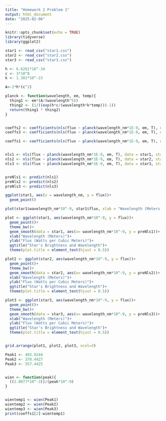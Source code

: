 ```yaml
---
title: "Homework 2 Problem 1"
output: html_document
date: "2025-02-06"
---
```


```r
knitr::opts_chunk$set(echo = TRUE)
library(tidyverse)
library(ggplot2)

```

```r

star1 <- read_csv("star1.csv")
star2 <- read_csv("star2.csv")
star3 <- read_csv("star3.csv")


```


```r

h <- 6.6261*10^-34
c <- 3*10^8
k <- 1.381*10^-23

A<-2*h*(c^2)

planck <- function(wavelength, em, temp){
  thing1 <- em*(A/(wavelength^5))
  thing2 <- (1/((exp(h*c/(wavelength*k*temp)))-1))
  return(thing1 * thing2)
}


coeffs2 <- coefficients(nls(flux ~ planck(wavelength_nm*1E-9, em, T), data = star2, start = list(em = 1, T = 20000)))
coeffs3 <- coefficients(nls(flux ~ planck(wavelength_nm*1E-9, em, T), data = star3, start = list(em = 1, T = 20000)))

coeffs1 <- coefficients(nls(flux ~ planck(wavelength_nm*1E-9, em, T), data = star1, start = list(em = 1, T = 20000)))


nls1 <- nls(flux ~ planck(wavelength_nm*1E-9, em, T), data = star1, start = list(em = 1, T = 20000))
nls2 <- nls(flux ~ planck(wavelength_nm*1E-9, em, T), data = star2, start = list(em = 1, T = 20000))
nls3 <- nls(flux ~ planck(wavelength_nm*1E-9, em, T), data = star3, start = list(em = 1, T = 20000))


preNls1 <- predict(nls1)
preNls2 <- predict(nls2)
preNls3 <- predict(nls3)

```

```r

ggplot(star1, aes(x = wavelength_nm, y = flux))+
  geom_point()

plot(star1$wavelength_nm*10^-9, star1$flux, xlab = "Wavelength (Meters)", ylab = "Flux (Watt/Cubic Meter)")


```


```r

plot <- ggplot(star1, aes(wavelength_nm*10^-9, y = flux))+
  geom_point()+
  theme_bw()+
  geom_smooth(data = star1, aes(x= wavelength_nm*10^-9, y = preNls1))+
  xlab("Wavelength (Meters)")+
  ylab("Flux (Watts per Cubic Meters)")+
  ggtitle("Star's Brightness and Wavelength")+
  theme(plot.title = element_text(hjust = 0.5))

plot2 <- ggplot(star2, aes(wavelength_nm*10^-9, y = flux))+
  geom_point()+
  theme_bw()+
  geom_smooth(data = star2, aes(x= wavelength_nm*10^-9, y = preNls2))+
  xlab("Wavelength (Meters)")+
  ylab("Flux (Watts per Cubic Meters)")+
  ggtitle("Star's Brightness and Wavelength")+
  theme(plot.title = element_text(hjust = 0.5))

plot3 <- ggplot(star3, aes(wavelength_nm*10^-9, y = flux))+
  geom_point()+
  theme_bw()+
  geom_smooth(data = star3, aes(x= wavelength_nm*10^-9, y = preNls3))+
  xlab("Wavelength (Meters)")+
  ylab("Flux (Watts per Cubic Meters)")+
  ggtitle("Star's Brightness and Wavelength")+
  theme(plot.title = element_text(hjust = 0.5))


grid.arrange(plot1, plot2, plot3, ncol=3)
```


```r

Peak1 <- 403.9244
Peak2 <- 378.4427
Peak3 <- 557.4425


wien <- function(peak){
  ((2.8977*10^-3))/(peak*10^-9)
}


wientemp1 <- wien(Peak1)
wientemp2 <- wien(Peak2)
wientemp3 <- wien(Peak3)
print(coeffs1[2]-wientemp1)
```